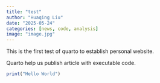 ```yaml
---
title: "test"
author: "Huaqing Liu"
date: "2025-05-24"
categories: [news, code, analysis]
image: "image.jpg"
---
```


This is the first test of quarto to establish personal website.

Quarto help us publish article with executable code.

```r
print("Hello World")

```




